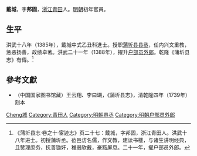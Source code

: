'''戴城'''，字'''邦固'''，[[浙江|浙江]][[青田|青田]]人。[[明朝|明朝]]初年官員。

== 生平 ==
洪武十八年（1385年），戴城中式乙丑科進士。授职[[蒲圻县|蒲圻县]][[县丞|县丞]]，任内兴文重教，惩恶扬善，政绩卓著。洪武二十一年（1388年），擢升[[户部|户部]][[员外郎|员外郎]]。乾隆《蒲圻县志》有傳。<ref>《蒲圻县志·卷之十·宦迹志》页二十七：戴城，字邦固，浙江青田人。洪武十八年进士。初授蒲圻丞。莅邑访名儒，作文教，建读书楼，与诸生讲明经典，且赞理庶务，抚善锄奸，稚弱欣戴，豪黠屏息。二十一年，擢户部员外郎。
</ref>

==參考文獻==
{{reflist}}
*（中国国家图书馆藏）王云翔、李曰瑚，《蒲圻县志》，清乾隆四年（1739年）刻本

{{洪武十八年乙丑科殿試金榜}}

{{Authority control}}

{{DEFAULTSORT:Dai戴}}
[[Category:戴姓|Cheng城]]
[[Category:青田人|Category:青田人]]
[[Category:明朝县丞|Category:明朝县丞]]
[[Category:明朝户部员外郎|Category:明朝户部员外郎]]


{{明朝人物小作品}}